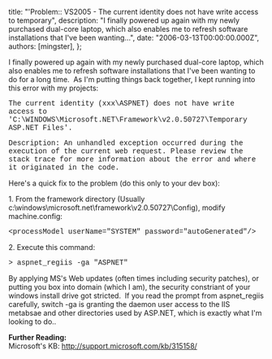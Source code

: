 
  title: "'Problem:: VS2005 - The current identity does not have write access to temporary",
  description: "I finally powered up again with my newly purchased&nbsp;dual-core laptop, which also enables me to&nbsp;refresh software installations that I've been wanting...",
  date: "2006-03-13T00:00:00.000Z",
  authors: [mingster],
};

<p>I finally powered up again with my newly purchased&nbsp;dual-core laptop, which also enables me to&nbsp;refresh software installations that I've been wanting to do for a long time.&nbsp; As I'm putting things back together, I kept running into this error with my projects:</p>
<p><font face="Courier New">The current identity (xxx\ASPNET) does not have write access to 'C:\WINDOWS\Microsoft.NET\Framework\v2.0.50727\Temporary ASP.NET Files'. </p>
<p>Description: An unhandled exception occurred during the execution of the current web request. Please review the stack trace for more information about the error and where it originated in the code. </font></p>
<p>
<p>Here's a quick fix to the problem (do this only to your dev box):</p>
<p>1. From the framework directory (Usually c:\windows\microsoft.net\framework\v2.0.50727\Config), modify machine.config: </p>
<p><font face="Courier New">&lt;processModel userName="SYSTEM" password="autoGenerated"/&gt;</font></p>
<p>2. Execute this command:</p>
<p>
<p><font face="Courier New">&gt; aspnet_regiis -ga "ASPNET"</font></p>
<p>By applying MS's Web updates (often times including security patches), or putting you box into domain (which I am), the security&nbsp;constriant of your windows install drive got stricted.&nbsp; If you read the prompt from aspnet_regiis carefully, switch -ga is granting the daemon user access to the IIS metabsae and other directories used by ASP.NET, which is exactly what&nbsp;I'm looking to do..</p>
<p><strong>Further Reading:</strong><br />Microsoft's KB: <a href="http://support.microsoft.com/kb/315158/">http://support.microsoft.com/kb/315158/</a></p>
